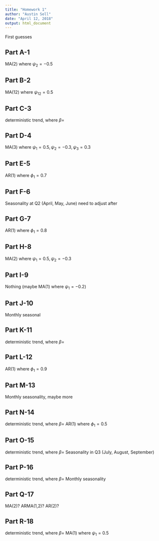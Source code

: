 ```yaml
---
title: "Homework 1"
author: "Austin Sell"
date: "April 12, 2018"
output: html_document
---
```


First guesses

## Part A-1

MA(2) where $\psi_2=-0.5$

## Part B-2

MA(12) where $\psi_{12}=0.5$

## Part C-3

deterministic trend, where $\beta=$

## Part D-4

MA(3) where $\psi_1=0.5, \psi_2=-0.3, \psi_3=0.3$

## Part E-5

AR(1) where $\phi_1=0.7$

## Part F-6

Seasonality at Q2 (April, May, June)
need to adjust after

## Part G-7

AR(1) where $\phi_1=0.8$

## Part H-8

MA(2) where $\psi_1=0.5, \psi_2=-0.3$

## Part I-9

Nothing (maybe MA(1) where $\psi_1=-0.2$)

## Part J-10

Monthly seasonal

## Part K-11

deterministic trend, where $\beta=$

## Part L-12

AR(1) where $\phi_1=0.9$

## Part M-13

Monthly seasonality, maybe more

## Part N-14

deterministic trend, where $\beta=$
AR(1) where $\phi_1=0.5$

## Part O-15

deterministic trend, where $\beta=$
Seasonality in Q3 (July, August, September)

## Part P-16

deterministic trend, where $\beta=$
Monthly seasonality

## Part Q-17

MA(2)? ARMA(1,2)?  AR(2)?

## Part R-18

deterministic trend, where $\beta=$
MA(1) where $\psi_1=0.5$


